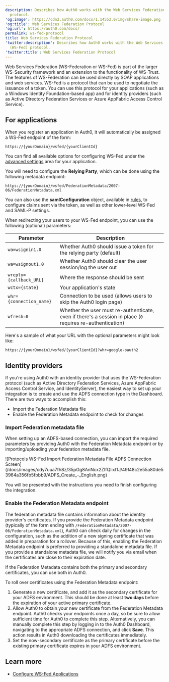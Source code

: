 ```yaml
---
description: Describes how Auth0 works with the Web Services Federation (WS-Fed)
  protocol.
'og:image': https://cdn2.auth0.com/docs/1.14553.0/img/share-image.png
'og:title': Web Services Federation Protocol
'og:url': https://auth0.com/docs/
permalink: ws-fed-protocol
title: Web Services Federation Protocol
'twitter:description': Describes how Auth0 works with the Web Services Federation
  (WS-Fed) protocol.
'twitter:title': Web Services Federation Protocol
---
```

Web Services Federation (WS-Federation or <Tooltip tip="Web Service Federation (WS-Fed): Protocol for managing user identities across domains." cta="View Glossary" href="/docs/glossary?term=WS-Fed">WS-Fed</Tooltip>) is part of the larger WS-Security framework and an extension to the functionality of WS-Trust. The features of WS-Federation can be used directly by SOAP applications and web services. WS-Fed is a protocol that can be used to negotiate the issuance of a token. You can use this protocol for your applications (such as a Windows Identity Foundation-based app) and for <Tooltip tip="Identity Provider (IdP): Service that stores and manages digital identities." cta="View Glossary" href="/docs/glossary?term=identity+providers">identity providers</Tooltip> (such as Active Directory Federation Services or Azure AppFabric Access Control Service).

## For applications

When you register an application in Auth0, it will automatically be assigned a WS-Fed endpoint of the form:

`https://{yourDomain}/wsfed/{yourClientId}`

You can find all available options for configuring WS-Fed under the [advanced settings](https://manage.auth0.com/#/applications/{yourClientId}/settings) area for your application.

You will need to configure the **<Tooltip tip="Relying Party: Entity (such as a service or application) that depends on a third-party identity provider to authenticate a user." cta="View Glossary" href="/docs/glossary?term=Relying+Party">Relying Party</Tooltip>**, which can be done using the following metadata endpoint:

`https://{yourDomain}/wsfed/FederationMetadata/2007-06/FederationMetadata.xml`

You can also use the **samlConfiguration** object, available in [rules](/docs/customize/rules), to configure claims sent via the token, as well as other lower-level WS-Fed and <Tooltip tip="Security Assertion Markup Language (SAML): Standardized protocol allowing two parties to exchange authentication information without a password." cta="View Glossary" href="/docs/glossary?term=SAML">SAML</Tooltip>-P settings.

When redirecting your users to your WS-Fed endpoint, you can use the following (optional) parameters:

<table class="table"><thead>
<tr>
<th>Parameter</th>
<th>Description</th>
</tr>
</thead>
<tbody>
<tr>
<td><code>wa=wsignin1.0</code></td>
<td>Whether Auth0 should issue a token for the relying party (default)</td>
</tr>
<tr>
<td><code>wa=wsignout1.0</code></td>
<td>Whether Auth0 should clear the user session/log the user out</td>
</tr>
<tr>
<td><code>wreply={callback_URL}</code></td>
<td>Where the response should be sent</td>
</tr>
<tr>
<td><code>wctx={state}</code></td>
<td>Your application's state</td>
</tr>
<tr>
<td><code>whr={connection_name}</code></td>
<td>Connection to be used (allows users to skip the Auth0 login page)</td>
</tr>
<tr>
<td><code>wfresh=0</code></td>
<td>Whether the user must re-authenticate, even if there's a session in place (<code>0</code> requires re-authentication)</td>
</tr>
</tbody>
</table>

Here's a sample of what your URL with the optional parameters might look like:

`https://{yourDomain}/wsfed/{yourClientId}?whr=google-oauth2`

## Identity providers

If you're using Auth0 with an identity provider that uses the WS-Federation protocol (such as Active Directory Federation Services, Azure AppFabric Access Control Service, and IdentityServer), the easiest way to set up your integration is to create and use the ADFS connection type in the Dashboard. There are two ways to accomplish this:

* Import the Federation Metadata file
* Enable the Federation Metadata endpoint to check for changes

### Import Federation metadata file

When setting up an ADFS-based connection, you can import the required parameters by providing Auth0 with the Federation Metadata endpoint or by importing/uploading your federation metadata file.

<Frame>![Protocols WS-Fed Import Federation Metadata File ADFS Connection Screen](/docs/images/cdy7uua7fh8z/35pGg8AnNcx2ZIfQIixt1J/49f48c2e55a80de53964a356fb5fbbb9/ADFS_Create_-_English.png)</Frame>

You will be presented with the instructions you need to finish configuring the integration.

### Enable the Federation Metadata endpoint

The federation metadata file contains information about the identity provider's certificates. If you provide the Federation Metadata endpoint (typically of the form ending with `/FederationMetadata/2007-06/FederationMetadata.xml`), Auth0 can check daily for changes in the configuration, such as the addition of a new signing certificate that was added in preparation for a rollover. Because of this, enabling the Federation Metadata endpoint is preferred to providing a standalone metadata file. If you provide a standalone metadata file, we will notify you via email when the certificates are close to their expiration date.

If the Federation Metadata contains both the primary and secondary certificates, you can use both in Auth0.

To roll over certificates using the Federation Metadata endpoint:

1. Generate a new certificate, and add it as the secondary certificate for your ADFS environment. This should be done at least **two days** before the expiration of your active primary certificate.
2. Allow Auth0 to obtain your new certificate from the Federation Metadata endpoint. Auth0 checks your endpoints once a day, so be sure to allow sufficient time for Auth0 to complete this step.
   Alternatively, you can manually complete this step by logging in to the Auth0 Dashboard, navigating to the appropriate ADFS connection, and click **Save**. This action results in Auth0 downloading the certificates immediately.
3. Set the now-secondary certificate as the primary certificate before the existing primary certificate expires in your ADFS environment.

##

## Learn more

* [Configure WS-Fed Applications](/docs/get-started/applications/configure-ws-fed-applications)